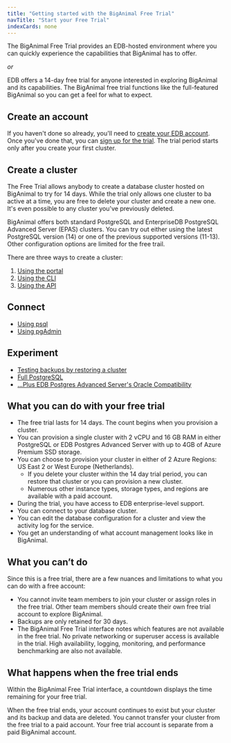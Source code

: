```yaml
---
title: "Getting started with the BigAnimal Free Trial"
navTitle: "Start your Free Trial" 
indexCards: none
---
```


The BigAnimal Free Trial provides an EDB-hosted environment where you can quickly experience the capabilities that BigAnimal has to offer. 

_or_

EDB offers a 14-day free trial for anyone interested in exploring BigAnimal and its capabilities. The BigAnimal free trial functions like the full-featured BigAnimal so you can get a feel for what to expect. 

## Create an account

If you haven't done so already, you'll need to [create your EDB account](01_create_account). Once you've done that, you can [sign up for the trial](#). The trial period starts only after you create your first cluster.

## Create a cluster

The Free Trial allows anybody to create a database cluster hosted on BigAnimal to try for 14 days. While the trial only allows one cluster to ba active at a time, you are free to delete your cluster and create a new one. It's even possible to any cluster you've previously deleted.

BigAnimal offers both standard PostgreSQL and EnterpriseDB PostgreSQL Advanced Server (EPAS) clusters. You can try out either using the latest PostgreSQL version (14) or one of the previous supported versions (11-13). Other configuration options are limited for the free trail.

There are three ways to create a cluster:

1. [Using the portal](#)
2. [Using the CLI](02_creating_a_cluster/create_cluster_cli)
3. [Using the API](#)

## Connect 

- [Using psql](#)
- [Using pgAdmin](#)

## Experiment

- [Testing backups by restoring a cluster](04_experiment/backup_and_restore)
- [Full PostgreSQL](#)
- [...Plus EDB Postgres Advanced Server's Oracle Compatibility](#)



## What you can do with your free trial
- The free trial lasts for 14 days. The count begins when you provision a cluster. 
- You can provision a single cluster with 2 vCPU and 16 GB RAM in either PostgreSQL or EDB Postgres Advanced Server with up to 4GB of Azure Premium SSD storage. 
- You can choose to provision your cluster in either of 2 Azure Regions: US East 2 or West Europe (Netherlands). 
  - If you delete your cluster within the 14 day trial period, you can restore that cluster or you can provision a new cluster. 
  - Numerous other instance types, storage types, and regions are available with a paid account.
- During the trial, you have access to EDB enterprise-level support.
- You can connect to your database cluster. 
- You can edit the database configuration for a cluster and view the activity log for the service.
- You get an understanding of what account management looks like in BigAnimal.

## What you can’t do
Since this is a free trial, there are a few nuances and limitations to what you can do with a free account:

- You cannot invite team members to join your cluster or assign roles in the free trial. Other team members should create their own free trial account to explore BigAnimal. 
- Backups are only retained for 30 days. 
- The BigAnimal Free Trial interface notes which features are not available in the free trial. No private networking or superuser access is available in the trial. High availability, logging, monitoring, and performance benchmarking are also not available. 

## What happens when the free trial ends 

Within the BigAnimal Free Trial interface, a countdown displays the time remaining for your free trial. 

When the free trial ends, your account continues to exist but your cluster and its backup and data are deleted. You cannot transfer your cluster from the free trial to a paid account. Your free trial account is separate from a paid BigAnimal account. 

